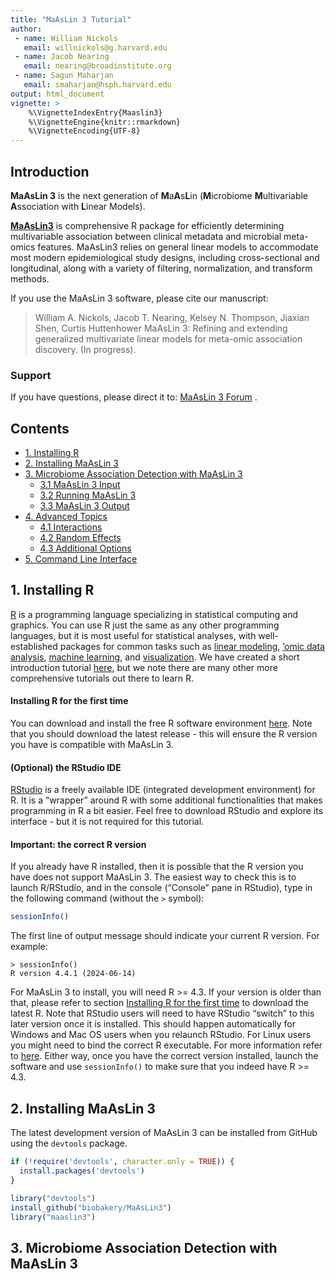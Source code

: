 ```yaml
---
title: "MaAsLin 3 Tutorial"
author:
 - name: William Nickols
   email: willnickols@g.harvard.edu
 - name: Jacob Nearing
   email: nearing@broadinstitute.org
 - name: Sagun Maharjan
   email: smaharjan@hsph.harvard.edu
output: html_document
vignette: >
    %\VignetteIndexEntry{Maaslin3}
    %\VignetteEngine{knitr::rmarkdown}
    %\VignetteEncoding{UTF-8}
---
```


## Introduction ##

**MaAsLin 3** is the next generation of **M**a**A**s**L**in (**M**icrobiome **M**ultivariable **A**ssociation with **L**inear Models).

[**MaAsLin3**](http://huttenhower.sph.harvard.edu/MaAsLin3) is comprehensive R package for efficiently determining multivariable association between clinical metadata and microbial meta-omics features. MaAsLin3 relies on general linear models to accommodate most modern epidemiological study designs, including cross-sectional and longitudinal, along with a variety of filtering, normalization, and transform methods.

If you use the MaAsLin 3 software, please cite our manuscript: 

> William A. Nickols, Jacob T. Nearing, Kelsey N. Thompson, Jiaxian Shen, Curtis Huttenhower 
MaAsLin 3: Refining and extending generalized multivariate linear models for meta-omic association discovery. (In progress).

### Support ###
If you have questions, please direct it to: [MaAsLin 3 Forum](https://forum.biobakery.org/c/Downstream-analysis-and-statistics/MaAsLin3)   . 

## Contents
* [1. Installing R](#1-installing-r)
* [2. Installing MaAsLin 3](#2-installing-maaslin-3)
* [3. Microbiome Association Detection with MaAsLin 3](#3-microbiome-association-detection-with-maaslin-3)
  * [3.1 MaAsLin 3 Input](#31-maaslin-3-input)
  * [3.2 Running MaAsLin 3](#32-running-maaslin-3)
  * [3.3 MaAsLin 3 Output](#33-maaslin-3-output)
* [4. Advanced Topics](#4-advanced-topics)
  * [4.1 Interactions](#41-interactions)
  * [4.2 Random Effects](#42-random-effects)
  * [4.3 Additional Options](#43-additional-options)
* [5. Command Line Interface](#5-command-line-interface)

## 1. Installing R  

[R](https://www.r-project.org/) is a programming language specializing in 
statistical computing and graphics. You can use R just the same as any other 
programming languages, but it is most useful for statistical analyses, with 
well-established packages for common tasks such as [linear modeling](https://cran.r-project.org/web/packages/lme4/index.html), ['omic 
data analysis](https://bioconductor.org/), [machine learning](http://topepo.github.io/caret/index.html), and [visualization](https://ggplot2.tidyverse.org/). We have created a short introduction tutorial [here](https://github.com/biobakery/biobakery/wiki/Introduction-to-R#1-lab-setup-and-basics-in-r), but we note there are many other more comprehensive tutorials out there to learn R. 

#### Installing R for the first time

You can download and install the free R software environment 
[here](https://cloud.r-project.org/). Note that you should download the latest
release - this will ensure the R version you have is compatible with MaAsLin 3.

#### (Optional) the RStudio IDE

[RStudio](https://rstudio.com/products/rstudio/) is a freely available 
IDE (integrated development environment) for R. It is a "wrapper" around R with
some additional functionalities that makes programming in R a bit easier. Feel 
free to download RStudio and explore its interface - but it is not required 
for this tutorial.

#### Important: the correct R version

If you already have R installed, then it is possible that the R version you have 
does not support MaAsLin 3. The easiest way to check this is to launch R/RStudio,
and in the console ("Console" pane in RStudio), type in the following command 
(without the `>` symbol):

```R
sessionInfo()
```

The first line of output message should indicate your current R version. For 
example:

```
> sessionInfo()
R version 4.4.1 (2024-06-14)
```

For MaAsLin 3 to install, you will need R >= 4.3. If your version is older than
that, please refer to section 
[Installing R for the first time](#installing-r-for-the-first-time) to download 
the latest R. Note that
RStudio users will need to have RStudio "switch" to this later version once it 
is installed. This should happen automatically for Windows and Mac OS users when
you relaunch RStudio. For Linux users you might need to bind the correct R 
executable. For more information refer to [here](https://support.rstudio.com/hc/en-us/articles/200486138-Changing-R-versions-for-RStudio-desktop). Either way, once you have the correct version installed, launch 
the software and use `sessionInfo()` to make sure that you indeed have R >= 4.3.

## 2. Installing MaAsLin 3

The latest development version of MaAsLin 3 can be installed from GitHub using the `devtools` package.

```r
if (!require('devtools', character.only = TRUE)) {
  install.packages('devtools')
}

library("devtools")
install_github("biobakery/MaAsLin3")
library("maaslin3")
```

## 3. Microbiome Association Detection with MaAsLin 3
